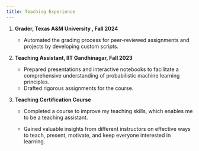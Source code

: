 ```yaml
---
title: Teaching Experience
---
```


1. **Grader, Texas A&M University , Fall 2024**

    * Automated the grading process for peer-reviewed assignments and projects by developing custom scripts.


2. **Teaching Assistant, IIT Gandhinagar, Fall 2023**

    * Prepared presentations and interactive notebooks to facilitate a comprehensive understanding of probabilistic machine learning principles.    
    * Drafted rigorous assignments for the course.

3. **Teaching Certification Course**
    * Completed a course to improve my teaching skills, which enables me to be a teaching assistant.

    * Gained valuable insights from different instructors on effective ways to teach, present, motivate, and keep everyone interested in learning.


